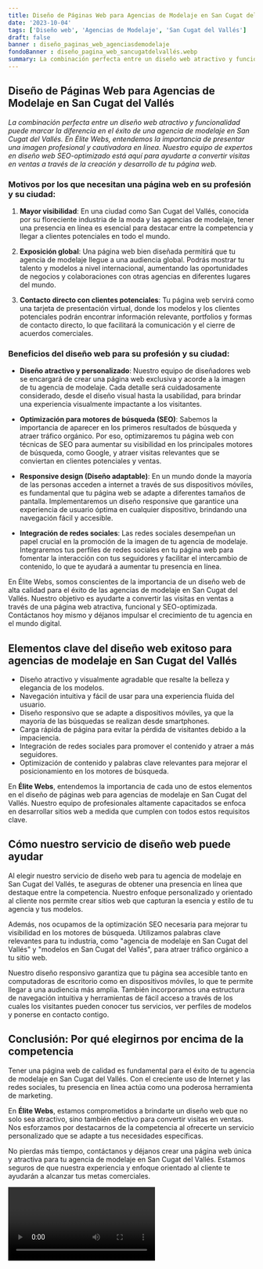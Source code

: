 ```yaml
---
title: Diseño de Páginas Web para Agencias de Modelaje en San Cugat del Vallés
date: '2023-10-04'
tags: ['Diseño web', 'Agencias de Modelaje', 'San Cugat del Vallés']
draft: false
banner : diseño_paginas_web_agenciasdemodelaje
fondoBanner : diseño_pagina_web_sancugatdelvallés.webp
summary: La combinación perfecta entre un diseño web atractivo y funcionalidad puede marcar la diferencia en el éxito de una agencia de modelaje en San Cugat del Vallés. En Élite Webs, entendemos la importancia de presentar una imagen profesional y cautivadora en línea. Nuestro equipo de expertos en diseño web SEOoptimizado está aquí para ayudarte a convertir visitas en ventas a través de la creación y desarrollo de tu página web.
---
```


## Diseño de Páginas Web para Agencias de Modelaje en San Cugat del Vallés

*La combinación perfecta entre un diseño web atractivo y funcionalidad puede marcar la diferencia en el éxito de una agencia de modelaje en San Cugat del Vallés. En Élite Webs, entendemos la importancia de presentar una imagen profesional y cautivadora en línea. Nuestro equipo de expertos en diseño web SEO-optimizado está aquí para ayudarte a convertir visitas en ventas a través de la creación y desarrollo de tu página web.*

### Motivos por los que necesitan una página web en su profesión y su ciudad:

1. **Mayor visibilidad**: En una ciudad como San Cugat del Vallés, conocida por su floreciente industria de la moda y las agencias de modelaje, tener una presencia en línea es esencial para destacar entre la competencia y llegar a clientes potenciales en todo el mundo.

2. **Exposición global**: Una página web bien diseñada permitirá que tu agencia de modelaje llegue a una audiencia global. Podrás mostrar tu talento y modelos a nivel internacional, aumentando las oportunidades de negocios y colaboraciones con otras agencias en diferentes lugares del mundo.

3. **Contacto directo con clientes potenciales**: Tu página web servirá como una tarjeta de presentación virtual, donde los modelos y los clientes potenciales podrán encontrar información relevante, portfolios y formas de contacto directo, lo que facilitará la comunicación y el cierre de acuerdos comerciales.

### Beneficios del diseño web para su profesión y su ciudad:

- **Diseño atractivo y personalizado**: Nuestro equipo de diseñadores web se encargará de crear una página web exclusiva y acorde a la imagen de tu agencia de modelaje. Cada detalle será cuidadosamente considerado, desde el diseño visual hasta la usabilidad, para brindar una experiencia visualmente impactante a los visitantes.

- **Optimización para motores de búsqueda (SEO)**: Sabemos la importancia de aparecer en los primeros resultados de búsqueda y atraer tráfico orgánico. Por eso, optimizaremos tu página web con técnicas de SEO para aumentar su visibilidad en los principales motores de búsqueda, como Google, y atraer visitas relevantes que se conviertan en clientes potenciales y ventas.

- **Responsive design (Diseño adaptable)**: En un mundo donde la mayoría de las personas acceden a internet a través de sus dispositivos móviles, es fundamental que tu página web se adapte a diferentes tamaños de pantalla. Implementaremos un diseño responsive que garantice una experiencia de usuario óptima en cualquier dispositivo, brindando una navegación fácil y accesible.

- **Integración de redes sociales**: Las redes sociales desempeñan un papel crucial en la promoción de la imagen de tu agencia de modelaje. Integraremos tus perfiles de redes sociales en tu página web para fomentar la interacción con tus seguidores y facilitar el intercambio de contenido, lo que te ayudará a aumentar tu presencia en línea.

En Élite Webs, somos conscientes de la importancia de un diseño web de alta calidad para el éxito de las agencias de modelaje en San Cugat del Vallés. Nuestro objetivo es ayudarte a convertir las visitas en ventas a través de una página web atractiva, funcional y SEO-optimizada. Contáctanos hoy mismo y déjanos impulsar el crecimiento de tu agencia en el mundo digital.

<GifSeo />

<Cta />

## Elementos clave del diseño web exitoso para agencias de modelaje en San Cugat del Vallés

- Diseño atractivo y visualmente agradable que resalte la belleza y elegancia de los modelos.
- Navegación intuitiva y fácil de usar para una experiencia fluida del usuario.
- Diseño responsivo que se adapte a dispositivos móviles, ya que la mayoría de las búsquedas se realizan desde smartphones.
- Carga rápida de página para evitar la pérdida de visitantes debido a la impaciencia.
- Integración de redes sociales para promover el contenido y atraer a más seguidores.
- Optimización de contenido y palabras clave relevantes para mejorar el posicionamiento en los motores de búsqueda.

En **Élite Webs**, entendemos la importancia de cada uno de estos elementos en el diseño de páginas web para agencias de modelaje en San Cugat del Vallés. Nuestro equipo de profesionales altamente capacitados se enfoca en desarrollar sitios web a medida que cumplen con todos estos requisitos clave.

## Cómo nuestro servicio de diseño web puede ayudar

Al elegir nuestro servicio de diseño web para tu agencia de modelaje en San Cugat del Vallés, te aseguras de obtener una presencia en línea que destaque entre la competencia. Nuestro enfoque personalizado y orientado al cliente nos permite crear sitios web que capturan la esencia y estilo de tu agencia y tus modelos.

Además, nos ocupamos de la optimización SEO necesaria para mejorar tu visibilidad en los motores de búsqueda. Utilizamos palabras clave relevantes para tu industria, como "agencia de modelaje en San Cugat del Vallés" y "modelos en San Cugat del Vallés", para atraer tráfico orgánico a tu sitio web.

Nuestro diseño responsivo garantiza que tu página sea accesible tanto en computadoras de escritorio como en dispositivos móviles, lo que te permite llegar a una audiencia más amplia. También incorporamos una estructura de navegación intuitiva y herramientas de fácil acceso a través de los cuales los visitantes pueden conocer tus servicios, ver perfiles de modelos y ponerse en contacto contigo.

## Conclusión: Por qué elegirnos por encima de la competencia

Tener una página web de calidad es fundamental para el éxito de tu agencia de modelaje en San Cugat del Vallés. Con el creciente uso de Internet y las redes sociales, tu presencia en línea actúa como una poderosa herramienta de marketing.

En **Élite Webs**, estamos comprometidos a brindarte un diseño web que no solo sea atractivo, sino también efectivo para convertir visitas en ventas. Nos esforzamos por destacarnos de la competencia al ofrecerte un servicio personalizado que se adapte a tus necesidades específicas.

No pierdas más tiempo, contáctanos y déjanos crear una página web única y atractiva para tu agencia de modelaje en San Cugat del Vallés. Estamos seguros de que nuestra experiencia y enfoque orientado al cliente te ayudarán a alcanzar tus metas comerciales.

<Video />

<CtaBot job='Agencias de Modelaje' city='San Cugat del Vallés'/>

<Gmaps query='San Cugat del Vallés+españa+maps' />